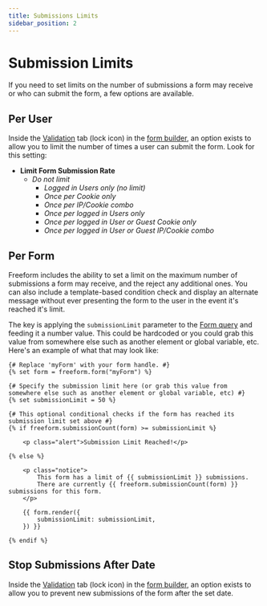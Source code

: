 ```yaml
---
title: Submissions Limits
sidebar_position: 2
---
```



# Submission Limits<Badge type="pro" text="Pro" />

If you need to set limits on the number of submissions a form may receive or who can submit the form, a few options are available.

## Per User <Badge type="pro" text="Pro" />

Inside the [Validation](../forms/builder.mdx#validation) tab (lock icon) in the [form builder](../forms/builder.mdx), an option exists to allow you to limit the number of times a user can submit the form. Look for this setting:

- **Limit Form Submission Rate**
  - _Do not limit_
    - _Logged in Users only (no limit)_ <Badge type="feature" text="3.13+" />
    - _Once per Cookie only_
    - _Once per IP/Cookie combo_
    - _Once per logged in Users only_ <Badge type="feature" text="3.13+" />
    - _Once per logged in User or Guest Cookie only_ <Badge type="feature" text="3.13+" />
    - _Once per logged in User or Guest IP/Cookie combo_ <Badge type="feature" text="3.13+" />

## Per Form<Badge type="pro" text="Pro" /><Badge type="feature" text="3.12+" />

Freeform includes the ability to set a limit on the maximum number of submissions a form may receive, and the reject any additional ones. You can also include a template-based condition check and display an alternate message without ever presenting the form to the user in the event it's reached it's limit.

The key is applying the `submissionLimit` parameter to the [Form query](../templates/queries/form.mdx) and feeding it a number value. This could be hardcoded or you could grab this value from somewhere else such as another element or global variable, etc. Here's an example of what that may look like:

```twig showLineNumbers {4-8}
{# Replace 'myForm' with your form handle. #}
{% set form = freeform.form("myForm") %}

{# Specify the submission limit here (or grab this value from somewhere else such as another element or global variable, etc) #}
{% set submissionLimit = 50 %}

{# This optional conditional checks if the form has reached its submission limit set above #}
{% if freeform.submissionCount(form) >= submissionLimit %}

    <p class="alert">Submission Limit Reached!</p>

{% else %}

    <p class="notice">
        This form has a limit of {{ submissionLimit }} submissions.
        There are currently {{ freeform.submissionCount(form) }} submissions for this form.
    </p>

    {{ form.render({
        submissionLimit: submissionLimit,
    }) }}

{% endif %}
```

## Stop Submissions After Date<Badge type="feature" text="3.13+" />

Inside the [Validation](../forms/builder.mdx#validation) tab (lock icon) in the [form builder](../forms/builder.mdx), an option exists to allow you to prevent new submissions of the form after the set date.
